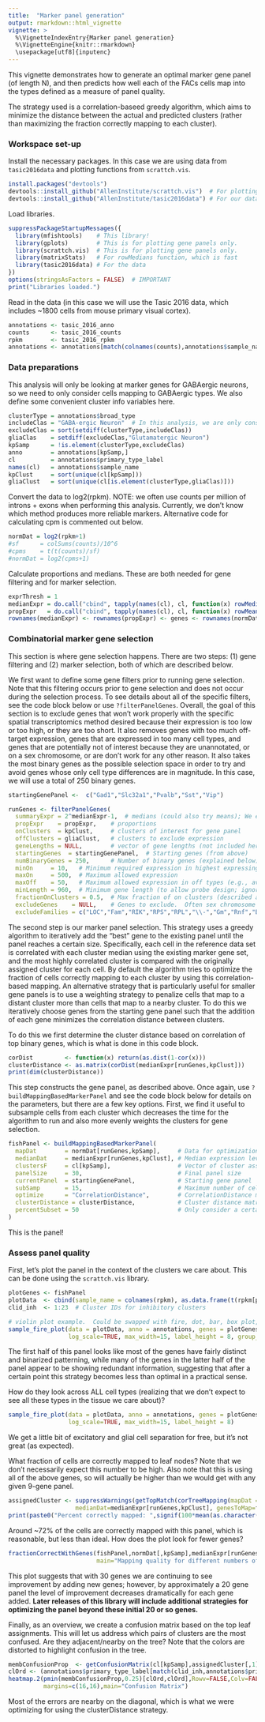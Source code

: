 ```yaml
---
title:  "Marker panel generation"
output: rmarkdown::html_vignette
vignette: >
  %\VignetteIndexEntry{Marker panel generation}
  %\VignetteEngine{knitr::rmarkdown}
  \usepackage[utf8]{inputenc} 
---
```


This vignette demonstrates how to generate an optimal marker gene panel (of length N), and then predicts how well each of the FACs cells map into the types defined as a measure of panel quality.  
  
The strategy used is a correlation-baseed greedy algorithm, which aims to minimize the distance between the actual and predicted clusters (rather than maximizing the fraction correctly mapping to each cluster).  
  
### Workspace set-up
  
Install the necessary packages.  In this case we are using data from `tasic2016data` and plotting functions from `scrattch.vis`.
  
```r
install.packages("devtools")
devtools::install_github("AllenInstitute/scrattch.vis")  # For plotting
devtools::install_github("AllenInstitute/tasic2016data") # For our data example
```
  
  
Load libraries.  
  
```r
suppressPackageStartupMessages({
  library(mfishtools)    # This library!
  library(gplots)        # This is for plotting gene panels only.
  library(scrattch.vis)  # This is for plotting gene panels only.
  library(matrixStats)   # For rowMedians function, which is fast
  library(tasic2016data) # For the data
})
options(stringsAsFactors = FALSE)  # IMPORTANT
print("Libraries loaded.")
```
  
  
Read in the data (in this case we will use the Tasic 2016 data, which includes ~1800 cells from mouse primary visual cortex).  
  
```r
annotations <- tasic_2016_anno
counts      <- tasic_2016_counts
rpkm        <- tasic_2016_rpkm
annotations <- annotations[match(colnames(counts),annotations$sample_name),]  # Put them in the correct order
```
  
### Data preparations
  
This analysis will only be looking at marker genes for GABAergic neurons, so we need to only consider cells mapping to GABAergic types.  We also define some convenient cluster info variables here.  
  
```r
clusterType = annotations$broad_type 
includeClas = "GABA-ergic Neuron"  # In this analysis, we are only considering interneurons
excludeClas = sort(setdiff(clusterType,includeClas))
gliaClas    = setdiff(excludeClas,"Glutamatergic Neuron") 
kpSamp      = !is.element(clusterType,excludeClas)
anno        = annotations[kpSamp,]
cl          = annotations$primary_type_label
names(cl)   = annotations$sample_name
kpClust     = sort(unique(cl[kpSamp]))
gliaClust   = sort(unique(cl[is.element(clusterType,gliaClas)]))
```
  
  
Convert the data to log2(rpkm).  NOTE: we often use counts per million of introns + exons when performing this analysis.  Currently, we don't know which method produces more reliable markers.  Alternative code for calculating cpm is commented out below.  
  
```r
normDat = log2(rpkm+1)
#sf      = colSums(counts)/10^6
#cpms    = t(t(counts)/sf)
#normDat = log2(cpms+1)
```
  
  
Calculate proportions and medians.  These are both needed for gene filtering and for marker selection.    
  
```r
exprThresh = 1
medianExpr = do.call("cbind", tapply(names(cl), cl, function(x) rowMedians(normDat[,x]))) 
propExpr   = do.call("cbind", tapply(names(cl), cl, function(x) rowMeans(normDat[,x]>exprThresh))) 
rownames(medianExpr) <- rownames(propExpr) <- genes <- rownames(normDat)  
```
  
  
### Combinatorial marker gene selection
  
This section is where gene selection happens.  There are two steps: (1) gene filtering and (2) marker selection, both of which are described below.  
  
We first want to define some gene filters prior to running gene selection.  Note that this filtering occurs prior to gene selection and does not occur during the selection process.  To see details about all of the specific filters, see the code block below or use `?filterPanelGenes`.  Overall, the goal of this section is to exclude genes that won't work properly with the specific spatial transcriptomics method desired because their expression is too low or too high, or they are too short.  It also removes genes with too much off-target expression, genes that are expressed in too many cell types, and genes that are potentially not of interest because they are unannotated, or on a sex chromosome, or are don't work for any other reason. It also takes the most binary genes as the possible selection space in order to try and avoid genes whose only cell type differences are in magnitude.  In this case, we will use a total of 250 binary genes.   
  
```r
startingGenePanel <-  c("Gad1","Slc32a1","Pvalb","Sst","Vip")

runGenes <- filterPanelGenes(
  summaryExpr = 2^medianExpr-1,  # medians (could also try means); We enter linear values to match the linear limits below
  propExpr    = propExpr,    # proportions
  onClusters  = kpClust,     # clusters of interest for gene panel
  offClusters = gliaClust,   # clusters to exclude expression
  geneLengths = NULL,        # vector of gene lengths (not included here)
  startingGenes  = startingGenePanel,  # Starting genes (from above)
  numBinaryGenes = 250,      # Number of binary genes (explained below)
  minOn     = 10,   # Minimum required expression in highest expressing cell type
  maxOn     = 500,  # Maximum allowed expression
  maxOff    = 50,   # Maximum allowed expression in off types (e.g., aviod glial expression)
  minLength = 960,  # Minimum gene length (to allow probe design; ignored in this case)
  fractionOnClusters = 0.5,  # Max fraction of on clusters (described above)
  excludeGenes    = NULL,    # Genes to exclude.  Often sex chromosome or mitochondrial genes would be input here.
  excludeFamilies = c("LOC","Fam","RIK","RPS","RPL","\\-","Gm","Rnf","BC0")) # Avoid LOC markers, in this case
```
  
  
The second step is our marker panel selection.  This strategy uses a greedy algorithm to iteratively add the "best" gene to the existing panel until the panel reaches a certain size.  Specifically, each cell in the reference data set is correlated with each cluster median using the existing marker gene set, and the most highly correlated cluster is compared with the originally assigned cluster for each cell.  By default the algorithm tries to optimize the fraction of cells correctly mapping to each cluster by using this correlation-based mapping.  An alternative strategy that is particularly useful for smaller gene panels is to use a weighting strategy to penalize cells that map to a distant cluster more than cells that map to a nearby cluster.  To do this we iteratively choose genes from the starting gene panel such that the addition of each gene minimizes the correlation distance between clusters.  
  
To do this we first determine the cluster distance based on correlation of top binary genes, which is what is done in this code block.  
  
```r
corDist         <- function(x) return(as.dist(1-cor(x)))
clusterDistance <- as.matrix(corDist(medianExpr[runGenes,kpClust]))
print(dim(clusterDistance))
```
  
  
This step constructs the gene panel, as described above.  Once again, use `?buildMappingBasedMarkerPanel` and see the code block below for details on the parameters, but there are a few key options.  First, we find it useful to subsample cells from each cluster which decreases the time for the algorithm to run and also more evenly weights the clusters for gene selection.  
  
```r
fishPanel <- buildMappingBasedMarkerPanel(
  mapDat        = normDat[runGenes,kpSamp],     # Data for optimization
  medianDat     = medianExpr[runGenes,kpClust], # Median expression levels of relevant genes in relevant clusters
  clustersF     = cl[kpSamp],                   # Vector of cluster assignments
  panelSize     = 30,                           # Final panel size
  currentPanel  = startingGenePanel,            # Starting gene panel
  subSamp       = 15,                           # Maximum number of cells per cluster to include in analysis (20-50 is usually best)
  optimize      = "CorrelationDistance",        # CorrelationDistance maximizes the cluster distance as described
  clusterDistance = clusterDistance,            # Cluster distance matrix
  percentSubset = 50                            # Only consider a certain percent of genes each iteration to speed up calculations (in most cases this is not recommeded)
)       

```
  
This is the panel!
  
### Assess panel quality  
  
First, let's plot the panel in the context of the clusters we care about.  This can be done using the `scrattch.vis` library.  
  
```r
plotGenes <- fishPanel
plotData  <- cbind(sample_name = colnames(rpkm), as.data.frame(t(rpkm[plotGenes,])))
clid_inh  <- 1:23  # Cluster IDs for inhibitory clusters

# violin plot example.  Could be swapped with fire, dot, bar, box plot, heatmap, Quasirandom, etc.
sample_fire_plot(data = plotData, anno = annotations, genes = plotGenes, grouping = "primary_type", 
                 log_scale=TRUE, max_width=15, label_height = 8, group_order = clid_inh)
``` 
  
The first half of this panel looks like most of the genes have fairly distinct and binarized patterning, while many of the genes in the latter half of the panel appear to be showing redundant information, suggesting that after a certain point this strategy becomes less than optimal in a practical sense.
  
How do they look across ALL cell types (realizing that we don't expect to see all these types in the tissue we care about)?  
  
```r
sample_fire_plot(data = plotData, anno = annotations, genes = plotGenes, grouping = "primary_type", 
                 log_scale=TRUE, max_width=15, label_height = 8)
```
  
We get a little bit of excitatory and glial cell separation for free, but it's not great (as expected).  
  
What fraction of cells are correctly mapped to leaf nodes? Note that we don't necessarily expect this number to be high.  Also note that this is using all of the above genes, so will actually be higher than we would get with any given 9-gene panel.  
  
```r
assignedCluster <- suppressWarnings(getTopMatch(corTreeMapping(mapDat = normDat[runGenes,kpSamp], 
                   medianDat=medianExpr[runGenes,kpClust], genesToMap=fishPanel)))
print(paste0("Percent correctly mapped: ",signif(100*mean(as.character(assignedCluster$TopLeaf)==cl[kpSamp],na.rm=TRUE),3),"%"))
```
  
Around ~72% of the cells are correctly mapped with this panel, which is reasonable, but less than ideal.  How does the plot look for fewer genes?  
  
```r
fractionCorrectWithGenes(fishPanel,normDat[,kpSamp],medianExpr[runGenes,kpClust],cl[kpSamp],
                         main="Mapping quality for different numbers of included genes",return=FALSE)
```
  
This plot suggests that with 30 genes we are continuing to see improvement by adding new genes; however, by approximately a 20 gene panel the level of improvement decreases dramatically for each gene added.  **Later releases of this library will include additional strategies for optimizing the panel beyond these initial 20 or so genes.**  
  
Finally, as an overview, we create a confusion matrix based on the top leaf assignments. This will let us address which pairs of clusters are the most confused. Are they adjacent/nearby on the tree?  Note that the colors are distorted to highlight confusion in the tree.  
  
```r
membConfusionProp  <- getConfusionMatrix(cl[kpSamp],assignedCluster[,1],TRUE)
clOrd <- (annotations$primary_type_label[match(clid_inh,annotations$primary_type_id)])  # Cluster order
heatmap.2(pmin(membConfusionProp,0.25)[clOrd,clOrd],Rowv=FALSE,Colv=FALSE,trace="none",dendrogram="none",
          margins=c(16,16),main="Confusion Matrix")
```
  
Most of the errors are nearby on the diagonal, which is what we were optimizing for using the clusterDistance strategy.  
  